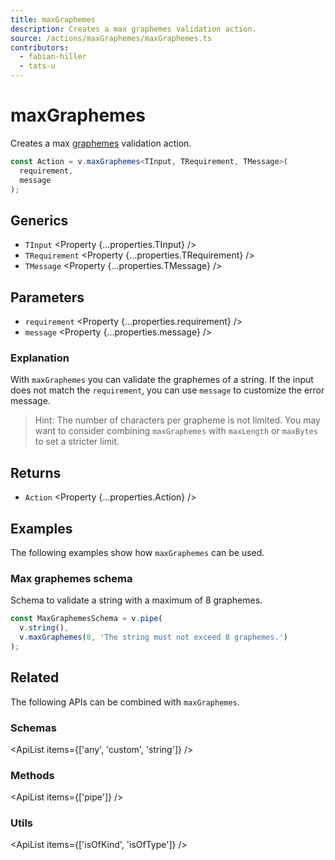 ```yaml
---
title: maxGraphemes
description: Creates a max graphemes validation action.
source: /actions/maxGraphemes/maxGraphemes.ts
contributors:
  - fabian-hiller
  - tats-u
---
```



# maxGraphemes

Creates a max [graphemes](https://en.wikipedia.org/wiki/Grapheme) validation action.

```ts
const Action = v.maxGraphemes<TInput, TRequirement, TMessage>(
  requirement,
  message
);
```

## Generics

- `TInput` <Property {...properties.TInput} />
- `TRequirement` <Property {...properties.TRequirement} />
- `TMessage` <Property {...properties.TMessage} />

## Parameters

- `requirement` <Property {...properties.requirement} />
- `message` <Property {...properties.message} />

### Explanation

With `maxGraphemes` you can validate the graphemes of a string. If the input does not match the `requirement`, you can use `message` to customize the error message.

> Hint: The number of characters per grapheme is not limited. You may want to consider combining `maxGraphemes` with <Link href="../maxLength/">`maxLength`</Link> or <Link href="../maxBytes/">`maxBytes`</Link> to set a stricter limit.

## Returns

- `Action` <Property {...properties.Action} />

## Examples

The following examples show how `maxGraphemes` can be used.

### Max graphemes schema

Schema to validate a string with a maximum of 8 graphemes.

```ts
const MaxGraphemesSchema = v.pipe(
  v.string(),
  v.maxGraphemes(8, 'The string must not exceed 8 graphemes.')
);
```

## Related

The following APIs can be combined with `maxGraphemes`.

### Schemas

<ApiList items={['any', 'custom', 'string']} />

### Methods

<ApiList items={['pipe']} />

### Utils

<ApiList items={['isOfKind', 'isOfType']} />
